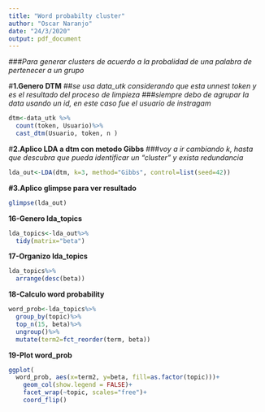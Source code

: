 ```yaml
---
title: "Word probabilty cluster"
author: "Oscar Naranjo"
date: "24/3/2020"
output: pdf_document
---
```

###*Para generar clusters de acuerdo a la probalidad de una palabra de pertenecer a un grupo*

#**1.Genero DTM**
##*se usa data_utk considerando que esta unnest token y es el resultado del proceso de limpieza*
###*siempre debo de agrupar la data usando un id, en este caso fue el usuario de instragam*
```r
dtm<-data_utk %>%
  count(token, Usuario)%>%
  cast_dtm(Usuario, token, n )
```


#**2.Aplico LDA a dtm con metodo Gibbs**
###*voy a ir cambiando k, hasta que descubra que pueda identificar un "cluster" y exista redundancia*

```r
lda_out<-LDA(dtm, k=3, method="Gibbs", control=list(seed=42))
```


**#3.Aplico glimpse para ver resultado**
```r
glimpse(lda_out)
```


**16-Genero lda_topics**
```r
lda_topics<-lda_out%>%
  tidy(matrix="beta")
```

**17-Organizo lda_topics**
```r
lda_topics%>%
  arrange(desc(beta))
```


**18-Calculo word probability**
```r
word_prob<-lda_topics%>%
  group_by(topic)%>%
  top_n(15, beta)%>%
  ungroup()%>%
  mutate(term2=fct_reorder(term, beta))
```


**19-Plot word_prob**
```r
ggplot(
  word_prob, aes(x=term2, y=beta, fill=as.factor(topic)))+
    geom_col(show.legend = FALSE)+
    facet_wrap(~topic, scales="free")+
    coord_flip()
```